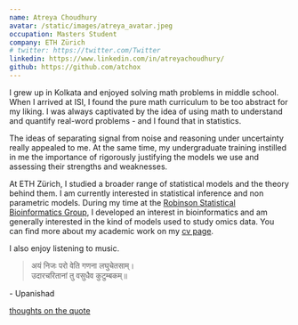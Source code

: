 ```yaml
---
name: Atreya Choudhury
avatar: /static/images/atreya_avatar.jpeg
occupation: Masters Student
company: ETH Zürich
# twitter: https://twitter.com/Twitter
linkedin: https://www.linkedin.com/in/atreyachoudhury/
github: https://github.com/atchox
---
```


I grew up in Kolkata and enjoyed solving math problems in middle school.
When I arrived at ISI, I found the pure math curriculum to be too abstract for my liking.
I was always captivated by the idea of using math to understand and quantify real-word problems - and I found that in statistics.

The ideas of separating signal from noise and reasoning under uncertainty really appealed to me.
At the same time, my undergraduate training instilled in me the importance of rigorously justifying the models we use and assessing their strengths and weaknesses.

At ETH Zürich, I studied a broader range of statistical models and the theory behind them.
I am currently interested in statistical inference and non parametric models.
During my time at the [Robinson Statistical Bioinformatics Group](https://robinsonlabuzh.github.io), I developed an interest in bioinformatics and am generally interested in the kind of models used to study omics data.
You can find more about my academic work on my [cv page](/cv).

I also enjoy listening to music.

> अयं निजः परो वेति गणना लघुचेतसाम्।<br />
> उदारचरितानां तु वसुधैव कुटुम्बकम्॥

<p className="text-xs text-gray-500 -mt-6">- Upanishad</p>

[<span className="text-sm">thoughts on the quote</span>](/quotes/vasudhaiva-kutumbakam)